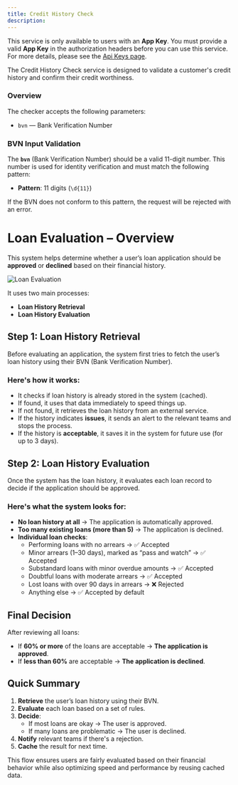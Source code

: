 ```yaml
---
title: Credit History Check
description:
---
```


<Warning>This service is only available to users with an **App Key**. You must provide a valid **App Key** in the authorization headers before you can use this service. For more details, please see the [Api Keys page](/apikeys#1-app-key).</Warning>

The Credit History Check service is designed to validate a customer's credit history and confirm their credit worthiness.

### Overview

The checker accepts the following parameters:

- `bvn` — Bank Verification Number

### BVN Input Validation

The **`bvn`** (Bank Verification Number) should be a valid 11-digit number. This number is used for identity verification and must match the following pattern:

- **Pattern**: 11 digits (`\d{11}`)

If the BVN does not conform to this pattern, the request will be rejected with an error.

# Loan Evaluation – Overview

This system helps determine whether a user’s loan application should be **approved** or **declined** based on their financial history.

<img
	className="block"
	src="/images/crc.png"
	alt="Loan Evaluation"
/>

It uses two main processes:

- **Loan History Retrieval**
- **Loan History Evaluation**

## Step 1: Loan History Retrieval

Before evaluating an application, the system first tries to fetch the user’s loan history using their BVN (Bank Verification Number).

### Here's how it works:

- It checks if loan history is already stored in the system (cached).
- If found, it uses that data immediately to speed things up.
- If not found, it retrieves the loan history from an external service.
- If the history indicates **issues**, it sends an alert to the relevant teams and stops the process.
- If the history is **acceptable**, it saves it in the system for future use (for up to 3 days).

## Step 2: Loan History Evaluation

Once the system has the loan history, it evaluates each loan record to decide if the application should be approved.

### Here's what the system looks for:

- **No loan history at all** → The application is automatically approved.
- **Too many existing loans (more than 5)** → The application is declined.
- **Individual loan checks**:
  - Performing loans with no arrears → ✅ Accepted
  - Minor arrears (1–30 days), marked as “pass and watch” → ✅ Accepted
  - Substandard loans with minor overdue amounts → ✅ Accepted
  - Doubtful loans with moderate arrears → ✅ Accepted
  - Lost loans with over 90 days in arrears → ❌ Rejected
  - Anything else → ✅ Accepted by default

## Final Decision

After reviewing all loans:

- If **60% or more** of the loans are acceptable → **The application is approved**.
- If **less than 60%** are acceptable → **The application is declined**.

## Quick Summary

1. **Retrieve** the user’s loan history using their BVN.
2. **Evaluate** each loan based on a set of rules.
3. **Decide**:
   - If most loans are okay → The user is approved.
   - If many loans are problematic → The user is declined.
4. **Notify** relevant teams if there's a rejection.
5. **Cache** the result for next time.

This flow ensures users are fairly evaluated based on their financial behavior while also optimizing speed and performance by reusing cached data.
